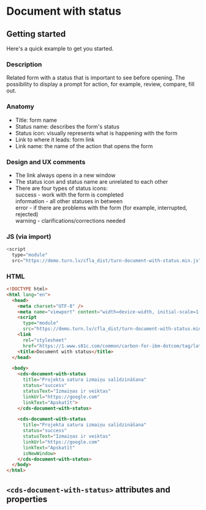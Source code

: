 
# Document with status

## Getting started

Here's a quick example to get you started.

### Description

Related form with a status that is important to see before opening. The
possibility to display a prompt for action, for example, review, compare, fill
out.

### Anatomy

- Title: form name
- Status name: describes the form's status
- Status icon: visually represents what is happening with the form
- Link to where it leads: form link
- Link name: the name of the action that opens the form

### Design and UX comments

- The link always opens in a new window
- The status icon and status name are unrelated to each other
- There are four types of status icons:  
  success - work with the form is completed  
  information - all other statuses in between  
  error - if there are problems with the form (for example, interrupted,
  rejected)  
  warning - clarifications/corrections needed

### JS (via import)

```javascript
<script
  type="module"
  src="https://demo.turn.lv/cfla_dist/turn-document-with-status.min.js"></script>
```

### HTML

```html
<!DOCTYPE html>
<html lang="en">
  <head>
    <meta charset="UTF-8" />
    <meta name="viewport" content="width=device-width, initial-scale=1.0" />
    <script
      type="module"
      src="https://demo.turn.lv/cfla_dist/turn-document-with-status.min.js"></script>
    <link
      rel="stylesheet"
      href="https://1.www.s81c.com/common/carbon-for-ibm-dotcom/tag/latest/plex.css" />
    <title>Document with status</title>
  </head>

  <body>
    <cds-document-with-status
      title="Projekta satura izmaiņu salīdzināšana"
      status="success"
      statusText="Izmaiņas ir veiktas"
      linkUrl="https://google.com"
      linkText="Apskatīt">
    </cds-document-with-status>

    <cds-document-with-status
      title="Projekta satura izmaiņu salīdzināšana"
      status="success"
      statusText="Izmaiņas ir veiktas"
      linkUrl="https://google.com"
      linkText="Apskatīt"
      isNewWindow>
    </cds-document-with-status>
  </body>
</html>
```

## `<cds-document-with-status>` attributes and properties

<Props of="cds-document-with-status" />
